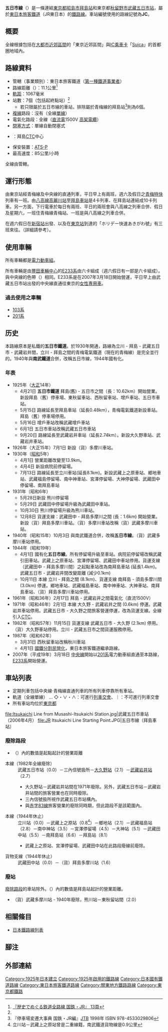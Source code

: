 {{Infobox 鐵道路線
|日文原名=五日市線
|平假名=いつかいちせん
|羅馬拼音=Itsukaichi sen
|路線名稱=[[File:JR_logo_(east).svg|35px]] 五日市線
|路線顏色=#f15a22
|標誌=File:JR JC line symbol.svg
|標誌大小=40px
|路線記號=[[File:JR_JC_line_symbol.svg|23px]] JC
|圖片=File:Itsukaichi-Line.Tamagawa-Kyoryo.2.jpg
|圖片大小=300px
|圖片說明=熊川－東秋留站之間的[[多摩川|多摩川]]橋樑（2009年8月）
|所在地={{JPN}}[[東京都|東京都]]
|起點=[[拜島站|拜島站]]
|終點=[[武藏五日市站|武藏五日市站]]
|站數=7個
|通車=1925年4月21日
|擁有者=[[File:JR_logo_(east).svg|25px]] [[東日本旅客鐵道|東日本旅客鐵道]]（JR東日本）
|營運者=[[File:JR_logo_(east).svg|25px]] 東日本旅客鐵道（JR東日本）
|車輛基地=
|使用車輛=參見[[#使用車輛|使用車輛]]
|路線距離=11.1公里
|軌距=1,067毫米
|軌道數量=[[單線鐵路|單線]]
|電氣化方式=[[直流電|直流電]]1,500 [[伏特|V]]<br>[[高架電纜|高架電纜]]
|最大坡度=
|最小曲線半徑=
|閉塞方式=單線自動閉塞式
|保安裝置=[[自動列車停止裝置#ATS-P形（デジタル伝送パターン形）|ATS-P]]
|最高速度=85公里/小時
|路線圖=[[File:JR_Itsukaichi_Line_linemap.svg|300px]]
{{五日市線RDT}}
}}
'''五日市線'''（{{jpn|j=五日市線|hg=いつかいちせん|rm=Itsukaichi sen|f=y}}）是一條連結[[東京都|東京都]][[昭島市|昭島市]][[拜島站|拜島站]]和東京都[[秋留野市|秋留野市]][[武藏五日市站|武藏五日市站]]，屬於[[東日本旅客鐵道|東日本旅客鐵道]]（JR東日本）的[[幹線_(交通)|鐵路線]]。車站編號使用的路線記號為'''JC'''。

== 概要 ==
全線根據{{link-ja|旅客營業規則|旅客営業規則}}包括在[[大都市近郊區間_(JR)|大都市近郊區間]]的「東京近郊區間」與[[IC卡|IC]][[乘車卡|乘車卡]]「[[Suica|Suica]]」的首都圈地域內。
== 路線資料 ==
*管轄（事業類別）：東日本旅客鐵道（[[鐵路公司|第一種鐵道事業者]]）
*路線距離（{{link-ja|營業距離|営業キロ}}）：11.1公里<ref name="sone 13">[[#sone38|『歴史でめぐる鉄道全路線 国鉄・JR』 13頁]]</ref>
*[[軌距|軌距]]：1067毫米
*站數：7個（包括起終點站）<ref name="sone 13"/>
** 若只限屬於五日市線的車站，排除屬於青梅線的拜島站<ref>『停車場変遷大事典 国鉄・JR編』[[ジェイティービー|JTB]] 1998年 ISBN 978-4533029806</ref>則為6個。
*[[複線|複線]]路段：沒有（全線[[單線鐵路|單線]]）
*電氣化路段：全線（[[直流電|直流電]]1500V [[高架電纜|高架電纜]]）
*[[閉塞_(鐵路)|閉塞方式]]：單線自動閉塞式
*{{link-ja|運轉指令所|運転指令所}}：拜島[[調度集中系統|CTC]]中心
*保安裝置：[[自動列車停止裝置#ATS-P形（デジタル伝送パターン形）|ATS-P]]
*最高速度：85公里/小時

全線由{{link-ja|東日本旅客鐵道八王子支社|東日本旅客鉄道八王子支社|八王子支社}}管轄。

== 運行形態 ==
由東京站經青梅線及中央線的直通列車，平日早上有兩班，週六及假日之[[特別快速|青梅特快]]列車有一班。由[[八高線|八高線]][[高麗川站|高麗川站]]至[[拜島車站|拜島車站]]是4卡列車、在拜島站連結成10卡列車。另一方面，下行電車於每日有兩班、平日的兩班會與八高線之列車合併、假日及星期六，一班住青梅線青梅站、一班是與八高線之列車合併。

在週六假日在[[新宿站|新宿站]]出發、以及在[[東京站|東京站]]到達的「ホリデー快速あきがわ號」有三班來往。（詳細請參考{{link-ja|假日快速奧多摩|ホリデー快速おくたま}}）。

== 使用車輛 ==
所有車輛都是[[電力動車組|電力動車組]]。

所有車輛是由[[豐田車輛中心|豐田車輛中心]]的[[JR東日本E233系電力動車組|E233系]]由六卡組成（週六假日有一部是六卡組成）。與中央線的色帶（{{Color|#f15a22|■}}）相同。E233系是在2007年3月18日開始營運，平日早上由武藏五日市站出發的中央線直通往東京的[[女性專用車廂|女性専用車]]。

=== 過去使用之車輛 ===
* [[日本國鐵103系電力動車組|103系]]
* [[日本國鐵201系電力動車組|201系]]

== 历史 ==
本路線原本是私鐵的'''五日市鐵道'''。於1930年開通，路線為立川 - 拜島 - 武藏五日市 - 武藏岩井間，立川 - 拜島之間的青梅電氣鐵道（現在的青梅線）是完全並行的。1940年與'''南武鐵道'''合併，改稱五日市線，1944年國有化。

=== 年表 ===
* 1925年（[[大正|大正]]14年）
** 4月21日 '''五日市鐵道''' 拜島(舊) - 五日市之間（長：10.62km）開始營業。新設拜島（舊）停車場、東秋留車站、西秋留車站、增戶車站、五日市車站。
** 5月15日 路線延長至拜島車站（延長0.48km），青梅電氣鐵道新設車站。拜島（舊）停車場停用。
** 5月16日 增戶車站改稱武藏增戶車站
** 6月1日 五日市車站改稱武藏五日市車站
** 9月20日 路線延長至武藏岩井車站（延長2.74km）。新設大久野車站、武藏岩井車站。
* 1926年（大正15年）7月1日 新設（貨）多摩川車站。
* 1930年（[[昭和|昭和]]5年）
** 4月1日 營業距離改變至13.9km。
** 4月4日 新設病院前停留場。
** 7月13日 路線延長至立川車站(延長8.1km)。新設武藏上之原車站、郷地車站、武藏福島停留場、南中神車站、宮澤停留場、大神停留場、武藏田中停留場、南拜島車站
* 1931年（昭和6年）
** 5月28日新設 熊川停留場
** 5月29日 武藏田中停留場升級為武藏田中車站。
** 10月30日 熊川停留場升級為熊川車站。
** 12月8日 貨運支線：武藏田中 - 拜島多摩川之間 (長：1.6km) 開始營業。新設（貨）拜島多摩川車站。（貨）多摩川車站改稱（貨）武藏多摩川車站。
* 1940年（昭和15年）10月3日 與南武鐵道合併，改稱'''五日市線'''。（貨）武藏多摩川車站停用。
* 1944年（昭和19年）
** 4月1日 國有化'''五日市線'''。所有停留場升級至車站。病院前停留場改稱武藏引田車站。武藏上之原車站、宮澤停留場、武藏田中車站停用。貨運支線（武藏田中 - 拜島多摩川間）之起點車站改為南拜島車站 (延長1.4km)。武藏五日市 - 武藏岩井間改變距離 (減少0.1km)
** 10月11日 本線 立川 - 拜島之間 (8.1km)、貨運支線 南拜島 - 須島多摩川間 (3.0km) 停運。郷地車站、武藏福島車站、南中神車站、大神車站、南拜島車站、（貨）拜島多摩川車站停用。
* 1961年（昭和36年）2月17日 拜島 - 武藏岩井之間電氣化（直流1500V）
* 1971年（昭和46年）2月1日 本線 大久野 - 武藏岩井之間 (0.6km) 停運。武藏岩井車站停用。武藏五日市 - 大久野之間旅客營運停運，改為貨運支線。全線引入[[調度集中系統|CTC]]。
* 1982年（昭和57年）11月15日 貨運支線 武藏五日市 - 大久野 (2.1km) 停用。（貨）大久野車站停用。立川 - 武藏五日市之間貨運服務停用。
* 1987年（昭和62年）
** 3月31日 西秋留車站改稱秋川車站
** 4月1日 [[國鐵分割民營化|國鐵分割民營化]]，東日本旅客鐵道繼承路線。
* 2007年（平成19年）3月18日 [[中央線快速|中央線]]開始以[[日本國鐵201系電力動車組|201系]]電力動車組直通至本路線，[[JR東日本E233系電力動車組|E233系]]開始營運。

== 車站列表 ==
* 定期列車包括中央線·青梅線直通列車的所有列車停靠所有車站。
* 軌道（全線單線） … ◇・∨・∧：可進行[[列車交會|列車交會]]、｜：不可進行列車交會
* 所有車站均位於[[東京都|東京都]]
{{東日本旅客鐵道車站列表/五日市線}}

<gallery>
file:Itsukaichi Line from Musashi-Itsukaichi Station.jpg|武藏五日市車站（2006年4月）
file:JR Itsukaichi Line Starting Point.JPG|五日市線（拜島車站）
</gallery>

=== 廢除路段 ===
*（）內的數值是起點起計的營業距離

; 本線（1982年全線廢除）
: 武藏五日市站（0.0）－三內信號扱所－[[大久野站|大久野站]]（2.1）－[[武藏岩井站|武藏岩井站]]（2.7）
:* 大久野站－武藏岩井站間在1971年廢除。另外，武藏五日市站－武藏岩井站間的旅客營業也在同時廢除。
:* 三內信號扱所視作武藏五日市站構內。
:* 與[[赤字83線|赤字83線]]旅客營業的廢除同時期，但此路段不是該範圍內。
:
; 本線（1944年休止）
: 立川站（0.0）－武藏上之原站（0.8<ref name="uenohara">立川站－武藏上之原站曾是二重線籍，南武鐵道貨物線是0.9公里</ref>）－鄉地站（2.1）－武藏福島站（2.8）－南中神站（3.5）－宮澤停留場（4.5）－大神站（5.1）－武藏田中站（5.5）－南拜島站（6.6）－拜島站（8.1）
:*武藏上之原站、宮澤停留場、武藏田中站在此路段廢線前廢除。
:
; 貨物支線（1944年休止）
: 武藏田中站（0.0）－（貨）拜島多摩川站（1.6）

=== 廢站 ===
[[#廢除路段|廢除路段]]的車站除外。（）內的數值是拜島站起計的營業距離。
*（貨）武藏多摩川站 - 1940年廢除，熊川站－東秋留站間（2.0）

== 相關條目 ==
{{Commonscat|Itsukaichi Line}}
* [[日本鐵路線列表|日本鐵路線列表]]
== 腳注 ==
{{notefoot}}
{{Reflist}}
== 外部連結 ==
{{東日本旅客鐵道路線}}
{{東日本旅客鐵道八王子支社}}
{{JR東京近郊路線}}
{{五日市線}}
{{東京大眾運輸}}
{{DEFAULTSORT:Itsukaichi}}
{{Portal bar|日本|東京|鐵路|城市軌道交通|日本鐵路}}
[[Category:1925年日本建立|Category:1925年日本建立]]
[[Category:1925年啟用的鐵路線|Category:1925年啟用的鐵路線]]
[[Category:日本國有鐵道路線|Category:日本國有鐵道路線]]
[[Category:東日本旅客鐵道路線|Category:東日本旅客鐵道路線]]
[[Category:關東地方鐵路路線|Category:關東地方鐵路路線]]
[[Category:東京都鐵路|Category:東京都鐵路]]